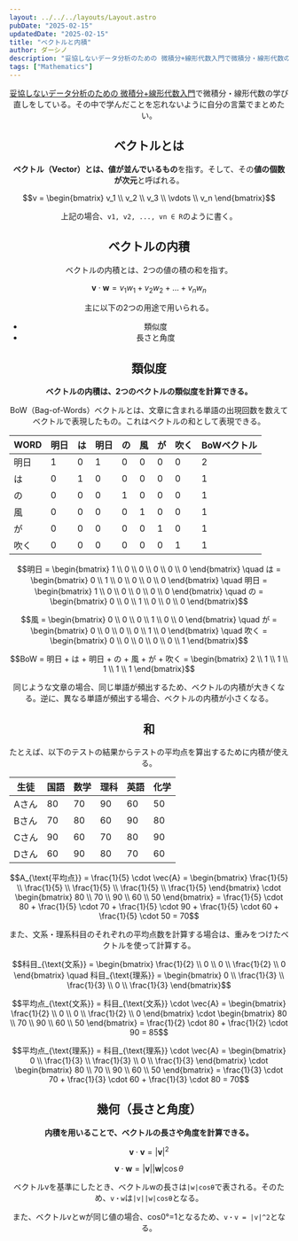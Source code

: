```yaml
---
layout: ../../../layouts/Layout.astro
pubDate: "2025-02-15"
updatedDate: "2025-02-15"
title: "ベクトルと内積"
author: ダーシノ
description: "妥協しないデータ分析のための 微積分+線形代数入門で微積分・線形代数の学び直しをしている。その中で学んだことを忘れないように自分の言葉でまとめたい。ベクトル（Vector）とは、値が並んでいるものを指す。そして、その値の個数が次元と呼ばれる。"
tags: ["Mathematics"]
---
```



<Header {...frontmatter} />

[妥協しないデータ分析のための 微積分+線形代数入門](https://amzn.to/4k3LnsT)で微積分・線形代数の学び直しをしている。その中で学んだことを忘れないように自分の言葉でまとめたい。

## ベクトルとは

**ベクトル（Vector）とは、値が並んでいるもの**を指す。そして、その**値の個数が次元**と呼ばれる。

```math
v = \begin{bmatrix} v_1 \\ v_2 \\ v_3 \\ \vdots \\ v_n \end{bmatrix}
```

上記の場合、`v1, v2, ..., vn ∈ R`のように書く。

## ベクトルの内積

ベクトルの内積とは、2つの値の積の和を指す。
```math
\mathbf{v} \cdot \mathbf{w} = v_1 w_1 + v_2 w_2 + \dots + v_n w_n
```

主に以下の2つの用途で用いられる。

- 類似度
- 長さと角度



## 類似度

**ベクトルの内積は、2つのベクトルの類似度を計算できる。**

BoW（Bag-of-Words）ベクトルとは、文章に含まれる単語の出現回数を数えてベクトルで表現したもの。これはベクトルの和として表現できる。

|WORD|明日|は|明日|の|風|が|吹く|BoWベクトル|
|---|---|---|---|---|---|---|---|---|
|明日|1|0|1|0|0|0|0|2|
|は|0|1|0|0|0|0|0|1|
|の|0|0|0|1|0|0|0|1|
|風|0|0|0|0|1|0|0|1|
|が|0|0|0|0|0|1|0|1|
|吹く|0|0|0|0|0|0|1|1|


```math
明日 = \begin{bmatrix} 1 \\ 0 \\ 0 \\ 0 \\ 0 \\ 0 \end{bmatrix}
\quad
は = \begin{bmatrix} 0 \\ 1 \\ 0 \\ 0 \\ 0 \\ 0 \end{bmatrix}
\quad
明日 = \begin{bmatrix} 1 \\ 0 \\ 0 \\ 0 \\ 0 \\ 0 \end{bmatrix}
\quad
の = \begin{bmatrix} 0 \\ 0 \\ 1 \\ 0 \\ 0 \\ 0 \end{bmatrix}
```
```math
風 = \begin{bmatrix} 0 \\ 0 \\ 0 \\ 1 \\ 0 \\ 0 \end{bmatrix}
\quad
が = \begin{bmatrix} 0 \\ 0 \\ 0 \\ 0 \\ 1 \\ 0 \end{bmatrix}
\quad
吹く = \begin{bmatrix} 0 \\ 0 \\ 0 \\ 0 \\ 0 \\ 1 \end{bmatrix}
```

```math
BoW = 明日 + は + 明日 + の + 風 + が + 吹く = \begin{bmatrix} 2 \\ 1 \\ 1 \\ 1 \\ 1 \\ 1 \end{bmatrix}
```

同じような文章の場合、同じ単語が頻出するため、ベクトルの内積が大きくなる。逆に、異なる単語が頻出する場合、ベクトルの内積が小さくなる。


## 和

たとえば、以下のテストの結果からテストの平均点を算出するために内積が使える。

|生徒|国語|数学|理科|英語|化学|
|---|---|---|---|---|---|
|Aさん|80|70|90|60|50|
|Bさん|70|80|60|90|80|
|Cさん|90|60|70|80|90|
|Dさん|60|90|80|70|60|

```math
A_{\text{平均点}} = \frac{1}{5} \cdot \vec{A}
= \begin{bmatrix} \frac{1}{5} \\ \frac{1}{5} \\ \frac{1}{5} \\ \frac{1}{5} \\ \frac{1}{5} \end{bmatrix}
\cdot
\begin{bmatrix} 80 \\ 70 \\ 90 \\ 60 \\ 50 \end{bmatrix}
= \frac{1}{5} \cdot 80 + \frac{1}{5} \cdot 70 + \frac{1}{5} \cdot 90 + \frac{1}{5} \cdot 60 + \frac{1}{5} \cdot 50
= 70
```

また、文系・理系科目のそれぞれの平均点数を計算する場合は、重みをつけたベクトルを使って計算する。

```math
科目_{\text{文系}} = \begin{bmatrix} \frac{1}{2} \\ 0 \\ 0 \\ \frac{1}{2} \\ 0 \end{bmatrix}
\quad
科目_{\text{理系}} = \begin{bmatrix} 0 \\ \frac{1}{3} \\ \frac{1}{3} \\ 0 \\ \frac{1}{3} \end{bmatrix}
```

```math
平均点_{\text{文系}} = 科目_{\text{文系}} \cdot \vec{A}
= \begin{bmatrix} \frac{1}{2} \\ 0 \\ 0 \\ \frac{1}{2} \\ 0 \end{bmatrix}
\cdot
\begin{bmatrix} 80 \\ 70 \\ 90 \\ 60 \\ 50 \end{bmatrix}
= \frac{1}{2} \cdot 80 + \frac{1}{2} \cdot 90
= 85
```

```math
平均点_{\text{理系}} = 科目_{\text{理系}} \cdot \vec{A}
= \begin{bmatrix} 0 \\ \frac{1}{3} \\ \frac{1}{3} \\ 0 \\ \frac{1}{3} \end{bmatrix}
\cdot
\begin{bmatrix} 80 \\ 70 \\ 90 \\ 60 \\ 50 \end{bmatrix}
= \frac{1}{3} \cdot 70 + \frac{1}{3} \cdot 60 + \frac{1}{3} \cdot 80
= 70
```

## 幾何（長さと角度）

**内積を用いることで、ベクトルの長さや角度を計算できる。**

```math
\mathbf{v} \cdot \mathbf{v} = |\mathbf{v}|^2
```
```math
\mathbf{v} \cdot \mathbf{w} = |\mathbf{v}| |\mathbf{w}| \cos \theta
```

ベクトルvを基準にしたとき、ベクトルwの長さは`|w|cosθ`で表される。そのため、`v・w`は`|v||w|cosθ`となる。

また、ベクトルvとwが同じ値の場合、cos0°=1となるため、`v・v = |v|^2`となる。
